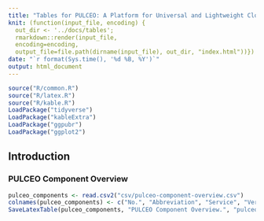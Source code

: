 ```yaml
---
title: "Tables for PULCEO: A Platform for Universal and Lightweight Cloud-Edge Orchestration"
knit: (function(input_file, encoding) {
  out_dir <- '../docs/tables';
  rmarkdown::render(input_file,
  encoding=encoding,
  output_file=file.path(dirname(input_file), out_dir, "index.html"))})
date: "`r format(Sys.time(), '%d %B, %Y')`"
output: html_document
---
```


```r
source("R/common.R")
source("R/latex.R")
source("R/kable.R")
LoadPackage("tidyverse")
LoadPackage("kableExtra")
LoadPackage("ggpubr")
LoadPackage("ggplot2")
```

## Introduction

### PULCEO Component Overview

```r
pulceo_components <- read.csv2("csv/pulceo-component-overview.csv")
colnames(pulceo_components) <- c("No.", "Abbreviation", "Service", "Version", "Repository (GitHub)")
SaveLatexTable(pulceo_components, "PULCEO Component Overview.", "pulceo-component-overview", "pulceo-component-overview.tex")
```
